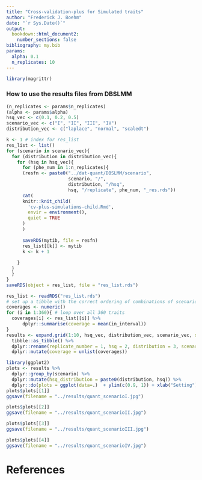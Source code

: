 ```yaml
---
title: "Cross-validation-plus for Simulated traits"
author: "Frederick J. Boehm"
date: "`r Sys.Date()`"
output: 
  bookdown::html_document2:
    number_sections: false
bibliography: my.bib
params:
  alpha: 0.1
  n_replicates: 10
---
```


```r
library(magrittr)
```


### How to use the results files from DBSLMM


```r
(n_replicates <- params$n_replicates)
(alpha <- params$alpha)
hsq_vec <- c(0.1, 0.2, 0.5)
scenario_vec <- c("I", "II", "III", "IV")
distribution_vec <- c("laplace", "normal", "scaledt")

k <- 1 # index for res_list
res_list <- list()
for (scenario in scenario_vec){
  for (distribution in distribution_vec){
    for (hsq in hsq_vec){
      for (phe_num in 1:n_replicates){
      (resfn <- paste0("../dat-quant/DBSLMM/scenario", 
                       scenario, "/", 
                       distribution, "/hsq", 
                       hsq, "/replicate", phe_num, "_res.rds"))
      cat(  
      knitr::knit_child(
        'cv-plus-simulations-child.Rmd', 
        envir = environment(), 
        quiet = TRUE
      )
      )
      
      saveRDS(mytib, file = resfn)
      res_list[[k]] <- mytib
      k <- k + 1
      
    }
  }
  }
}
saveRDS(object = res_list, file = "res_list.rds")
```


```r
res_list <- readRDS("res_list.rds")
# set up a tibble with the correct ordering of combinations of scenario, distribution, hsq, and replicate number
coverages <- numeric()
for (i in 1:360){ # loop over all 360 traits
  coverages[i] <- res_list[[i]] %>%
      dplyr::summarise(coverage = mean(in_interval))
}
results <- expand.grid(1:10, hsq_vec, distribution_vec, scenario_vec, stringsAsFactors = FALSE) %>%
  tibble::as_tibble() %>%
  dplyr::rename(replicate_number = 1, hsq = 2, distribution = 3, scenario = 4) %>%
  dplyr::mutate(coverage = unlist(coverages))

library(ggplot2)  
plots <- results %>%
  dplyr::group_by(scenario) %>%
  dplyr::mutate(hsq_distribution = paste0(distribution, hsq)) %>%
  dplyr::do(plots = ggplot(data=.)  + ylim(c(0.9, 1)) + xlab("Setting") + geom_boxplot(aes(x = hsq_distribution, y = coverage)) + geom_point(aes(x = hsq_distribution, y = coverage)) + ggtitle(paste0("Scenario ", unique(.$scenario))))
plots$plots[[1]]
ggsave(filename = "../results/quant_scenarioI.jpg")
```

```r
plots$plots[[2]]
ggsave(filename = "../results/quant_scenarioII.jpg")
```

```r
plots$plots[[3]]
ggsave(filename = "../results/quant_scenarioIII.jpg")
```


```r
plots$plots[[4]]
ggsave(filename = "../results/quant_scenarioIV.jpg")
```




# References





